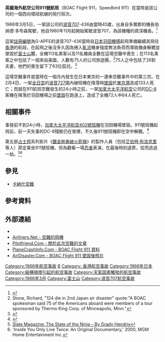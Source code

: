 {{noteTA
|1=zh-tw:雷霆谷; zh-hk:鐵金剛勇破火箭嶺;zh-cn:007之雷霆谷;
}}
{{Expand Russian|Катастрофа Boeing 707 на Фудзи|date=2015年1月}}
{{Infobox Airliner accident
|name= 英國海外航空911號班機
|Crash image= Boeing 707-436, British Overseas Airways Corporation (BOAC) JP5996892.jpg
|Image caption=失事的波音707，攝於1962年
|Date=1966年3月5日
|Type=氣候因素
|Site={{JPN}}[[富士山|富士山]]麓
|Coordinates={{coord|35.3581|N|138.731|E|source:kolossus-plwiki|display=title,inline}}
|Fatalities=124
|Injuries=0
|Aircraft Type=[[波音707|波音707-436]]
|Origin= {{USA}}[[舊金山國際機場|舊金山國際機場]]
|StopoverA= {{USA}}[[檀香山國際機場|檀香山國際機場]]
|StopoverB= {{JPN}}[[福岡機場|福岡機場]]
|Last stopover= {{JPN}}[[東京國際機場|東京國際機場]]
|Destination= {{BHKG}}[[啟德機場|啟德機場]]
|Operator=[[英國海外航空|英國海外航空]]
|Tail Number=G-APFE
|Passengers=113
|Crew=11
|Survivors=0
}}
'''英國海外航空公司911號航班'''（BOAC Flight 911，Speedbird 911）在當時是該公司的一個西向環球航線的飛行班次。

1966年3月5日，一架該公司的[[波音707|波音707]]-436由當時45歲，出身自多實郡的機長伯纳德·多布森駕駛，他自1960年11月起開始駕駛波音707，為該機種的資深機長。<ref>{{cite web|publisher=[[BBC|BBC]]|work=BBC News archive|date=1966-03-05||accessdate=2007-06-05|url=http://news.bbc.co.uk/onthisday/hi/dates/stories/march/5/newsid_2515000/2515321.stm|title=On this day, 5 March 1966: Passenger jet crashes into Mount Fuji|quote=Captain Bernard Dobson, 45, from Poole in Dorset, was in command of the airliner.  He has been described as a very experienced 707 pilot and had been flying these aircraft since November 1960.}}</ref>

這架[[航空器註冊編號|註冊編號]]為G-APFE的波音707-436當時自[[日本|日本]][[羽田機場|羽田機場]]起飛準備繼續其飛往[[香港啟德機場|香港]]的航段，在起飛之後沒多久因為捲入[[亂流|亂流]]機身強度無法負荷而導致機身解體並墜毀於[[富士山|富士山]]麓，全機113名乘客以及11名機員全數在這場空難中喪生；在113名乘客之中包括了一個來自美國，人數有75人的{{link-en|冷王|Thermo King}}公司旅遊團，<ref>Stone, Richard, "124 die in 2nd Japan air disaster" quote:"A BOAC spokesman said 75 of the Americans aboard were members of a tour sponsored by Thermo King Corp. of Minneapolis, Minn."</ref>75人之中包括了26對夫妻，他們的喪生留下了63位孤兒。<ref>{{cite news|author=[[合众国际社|合众国际社]]|work=Pacific Stars And Stripes|date=8 March 1966|title=Fuji Jetliner Crash Left 63 Orphans in US|quote=At least 63 American children learned Saturday, or will learn someday, that their parents died in a plane crash halfway around the world.}}</ref>

這場空難事件是當時在一個月內發生在日本東京的一連串空難事件中的第三宗。在2月4日，一架[[全日空|全日空]]的[[波音727|波音727]]國內線班機在降落時[[全日空60號班機空難|墜毀]]於[[東京灣|東京灣]]造成133人死亡；而就在911航班空難發生的24小時之前，一架[[加拿大太平洋航空|加拿大太平洋航空]]公司的[[DC-8|DC-8]]客機在降落於羽田機場之前[[加拿大太平洋航空402号班机空难|墜毀]]在跑道上，造成了全機72人中64人死亡。

==相關事件==
事發前不到24小時，[[加拿大太平洋航空402號班機空難|加拿大太平洋航空402號班機]]在羽田機場墜毀。911號班機起飛前，前一天失事的DC-8殘骸仍在冒煙，不久後911號班機即在空中解體。<ref>
{{cite news
|url=http://jcgi.pathfinder.com/time/magazine/article/0,9171,899079,00.html
|title=The Worst Single Day
|work=[[時代_(雜誌)|時代 (雜誌)]]
|date=1966-03-11
|quote=Ironically, the doomed 707 had just taxied out for its takeoff past the wreckage of Canadian Pacific's Hong Kong-to-Tokyo flight.
|access-date=2014-08-10
|archive-url=https://web.archive.org/web/20070620163729/http://jcgi.pathfinder.com/time/magazine/article/0,9171,899079,00.html
|archive-date=2007-06-20
|dead-url=yes
}}
</ref>

第五部[[占士邦|占士邦]]系列影片《[[鐵金剛勇破火箭嶺|鐵金剛勇破火箭嶺]]》的製作人員（包括[[艾伯特·布洛克里|艾伯特·布洛克里]]等人）原定乘坐911號班機，但為觀看一場[[忍者|忍者]]表演，在最後時刻退票，從而逃過一劫。<ref>[http://www.slate.com/id/2168936/ Slate Magazine: The State of the Ninja – By Grady Hendrix]</ref><ref>'Inside You Only Live Twice: An Original Documentary,' 2000, MGM Home Entertainment Inc.</ref>

==參見==
*[[卡納什空難|卡納什空難]]

==參考資料==
{{reflist}}

==外部連結==
{{Portal box|日本|航空}}
*{{YouTube|eM_ECVHuBZE|BOAC Flight 911 Last Takeoff}}
*[http://www.airliners.net/search/photo.search?regsearch=G-APFE&distinct_entry=true Airliners.Net - 空難的飛機]
*[http://www.pilotfriend.com/disasters/crash/boac911.htm Pilotfriend.Com - 關於此次空難的文章]
*[http://www.planecrashinfo.com/1966/1966-15.htm PlaneCrashInfo.Com - BOAC Flight 911 資料]
*[https://web.archive.org/web/20060523055121/http://www.airdisaster.com/photos/boac911/photo.shtml AirDisaster.Com - BOAC Flight 911 墜毀後照片]

{{1966年航空事故}}
{{香港航空事故}}

[[Category:1966年航空事故|Category:1966年航空事故]]
[[Category:日本航空事故|B]]
[[Category:_香港航空事故|Category: 香港航空事故]]
[[Category:1966年日本|Category:1966年日本]]
[[Category:結構損壞引起的航空事故|Category:結構損壞引起的航空事故]]
[[Category:天氣因素觸發的航空事故|Category:天氣因素觸發的航空事故]]
[[Category:1966年3月|Category:1966年3月]]
[[Category:富士山|Category:富士山]]
[[Category:波音707航空事故|Category:波音707航空事故]]